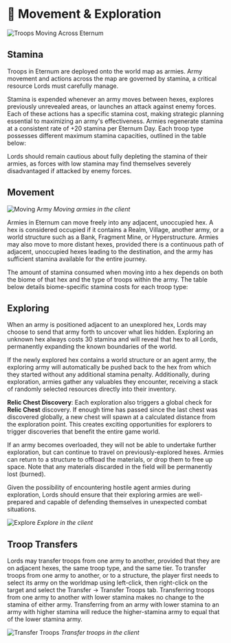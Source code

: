 
# 🧭 Movement & Exploration

<img src="/images/covers/04.png" alt="Troops Moving Across Eternum" className="w-full rounded-lg my-6" />

## Stamina

Troops in Eternum are deployed onto the world map as armies. Army movement and actions across the map are governed by
stamina, a critical resource Lords must carefully manage.

Stamina is expended whenever an army moves between hexes, explores previously unrevealed areas, or launches an attack
against enemy forces. Each of these actions has a specific stamina cost, making strategic planning essential to
maximizing an army's effectiveness. Armies regenerate stamina at a consistent rate of +20 stamina per Eternum Day. Each
troop type possesses different maximum stamina capacities, outlined in the table below:

<TroopMovementTable />

Lords should remain cautious about fully depleting the stamina of their armies, as forces with low stamina may find
themselves severely disadvantaged if attacked by enemy forces.

## Movement

<div style={{ display: "flex", flexDirection: "column", alignItems: "center" }}>
  <img src="/gifs/moving-army.gif" alt="Moving Army" />
  <em>Moving armies in the client</em>
</div>

Armies in Eternum can move freely into any adjacent, unoccupied hex. A hex is considered occupied if it contains a
Realm, Village, another army, or a world structure such as a Bank, Fragment Mine, or Hyperstructure. Armies may also
move to more distant hexes, provided there is a continuous path of adjacent, unoccupied hexes leading to the
destination, and the army has sufficient stamina available for the entire journey.

The amount of stamina consumed when moving into a hex depends on both the biome of that hex and the type of troops
within the army. The table below details biome-specific stamina costs for each troop type:

<BiomeStamina />

## Exploring

When an army is positioned adjacent to an unexplored hex, Lords may choose to send that army forth to uncover what lies
hidden. Exploring an unknown hex always costs 30 stamina and will reveal that hex to all Lords, permanently expanding
the known boundaries of the world.

If the newly explored hex contains a world structure or an agent army, the exploring army will automatically be pushed
back to the hex from which they started without any additional stamina penalty. Additionally, during exploration, armies
gather any valuables they encounter, receiving a stack of randomly selected resources directly into their inventory.

**Relic Chest Discovery**: Each exploration also triggers a global check for **Relic Chest** discovery. If enough time
has passed since the last chest was discovered globally, a new chest will spawn at a calculated distance from the
exploration point. This creates exciting opportunities for explorers to trigger discoveries that benefit the entire game
world.

If an army becomes overloaded, they will not be able to undertake further exploration, but can continue to travel on
previously-explored hexes. Armies can return to a structure to offload the materials, or drop them to free up space.
Note that any materials discarded in the field will be permanently lost (burned).

Given the possibility of encountering hostile agent armies during exploration, Lords should ensure that their exploring
armies are well-prepared and capable of defending themselves in unexpected combat situations.

<div style={{ display: "flex", flexDirection: "column", alignItems: "center" }}>
  <img src="/gifs/explore.gif" alt="Explore" />
  <em>Explore in the client</em>
</div>

## Troop Transfers

Lords may transfer troops from one army to another, provided that they are on adjacent hexes, the same troop type, and
the same tier. To transfer troops from one army to another, or to a structure, the player first needs to select its army
on the worldmap using left-click, then right-click on the target and select the Transfer -> Transfer Troops tab.
Transferring troops from one army to another with lower stamina makes no change to the stamina of either army.
Transferring from an army with lower stamina to an army with higher stamina will reduce the higher-stamina army to equal
that of the lower stamina army.

<div style={{ display: "flex", flexDirection: "column", alignItems: "center" }}>
  <img src="/gifs/transfer-troops.gif" alt="Transfer Troops" />
  <em>Transfer troops in the client</em>
</div>
